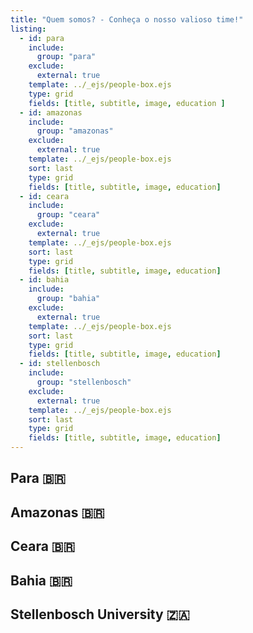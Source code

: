 ```yaml
---
title: "Quem somos? - Conheça o nosso valioso time!"
listing:
  - id: para
    include:
      group: "para"
    exclude:
      external: true
    template: ../_ejs/people-box.ejs
    type: grid
    fields: [title, subtitle, image, education ]
  - id: amazonas
    include:
      group: "amazonas"
    exclude:
      external: true
    template: ../_ejs/people-box.ejs
    sort: last
    type: grid
    fields: [title, subtitle, image, education]
  - id: ceara
    include:
      group: "ceara"
    exclude:
      external: true
    template: ../_ejs/people-box.ejs
    sort: last
    type: grid
    fields: [title, subtitle, image, education]
  - id: bahia
    include:
      group: "bahia"
    exclude:
      external: true
    template: ../_ejs/people-box.ejs
    sort: last
    type: grid
    fields: [title, subtitle, image, education]
  - id: stellenbosch
    include:
      group: "stellenbosch"
    exclude:
      external: true
    template: ../_ejs/people-box.ejs
    sort: last
    type: grid
    fields: [title, subtitle, image, education]
---
```



## Para 🇧🇷
::: {#para}
:::



## Amazonas 🇧🇷
::: {#amazonas}
:::


## Ceara 🇧🇷

::: {#postdoc}
:::

## Bahia 🇧🇷
::: {#bahia}
:::

## Stellenbosch University 🇿🇦
::: {#stellenbosch}
:::
